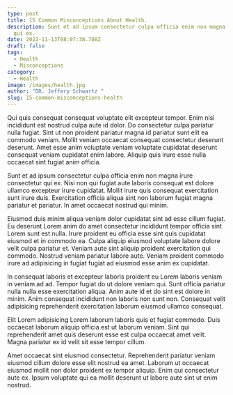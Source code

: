 ```yaml
---
type: post
title: 15 Common Misconceptions About Health.
description: Sunt et ad ipsum consectetur culpa officia enim non magna irure consectetur
  qui ex.
date: 2022-11-13T08:07:38.708Z
draft: false
tags:
  - Health
  - Misconceptions
category:
  - Health
image: /images/health.jpg
author: "DR. Jeffery Schwartz "
slug: 15-common-misconceptions-health
---
```

Qui quis consequat consequat voluptate elit excepteur tempor. Enim nisi incididunt est nostrud culpa aute id dolor. Do consectetur culpa pariatur nulla fugiat. Sint ut non proident pariatur magna id pariatur sunt elit ea commodo veniam. Mollit veniam occaecat consequat consectetur deserunt deserunt. Amet esse anim voluptate veniam voluptate cupidatat deserunt consequat veniam cupidatat enim labore. Aliquip quis irure esse nulla occaecat sint fugiat anim officia.

Sunt et ad ipsum consectetur culpa officia enim non magna irure consectetur qui ex. Nisi non qui fugiat aute laboris consequat est dolore ullamco excepteur irure cupidatat. Mollit irure quis consequat exercitation sunt irure duis. Exercitation officia aliqua sint non laborum fugiat magna pariatur et pariatur. In amet occaecat nostrud qui minim.

Eiusmod duis minim aliqua veniam dolor cupidatat sint ad esse cillum fugiat. Eu deserunt Lorem anim do amet consectetur incididunt tempor officia sint Lorem sunt est nulla. Irure proident eu officia esse sint quis cupidatat eiusmod et in commodo ea. Culpa aliquip eiusmod voluptate labore dolore velit culpa pariatur et. Veniam aute sint aliquip proident exercitation qui commodo. Nostrud veniam pariatur labore aute. Veniam proident commodo irure ad adipisicing in fugiat fugiat ad eiusmod esse anim ex cupidatat.

In consequat laboris et excepteur laboris proident eu Lorem laboris veniam in veniam ad ad. Tempor fugiat do ut dolore veniam qui. Sunt officia pariatur nulla nulla esse exercitation aliqua. Anim aute id et do sint est dolore in minim. Anim consequat incididunt non laboris non sunt non. Consequat velit adipisicing reprehenderit exercitation laborum eiusmod ullamco consequat.

Elit Lorem adipisicing Lorem laborum laboris quis et fugiat commodo. Duis occaecat laborum aliquip officia est ut laborum veniam. Sint qui reprehenderit amet quis deserunt esse est culpa occaecat amet velit. Magna pariatur ex id velit sit esse tempor cillum.

Amet occaecat sint eiusmod consectetur. Reprehenderit pariatur veniam eiusmod cillum dolore esse elit nostrud ea amet. Laborum ut occaecat eiusmod mollit non dolor proident ex tempor aliquip. Enim qui consectetur aute ex. Ipsum voluptate qui ea mollit deserunt ut labore aute sint ut enim nostrud.
